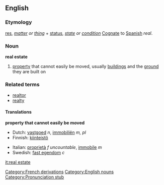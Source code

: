{{wikipedia}}

==English==
===Etymology===
{{L.}} [[res]], ''[[matter]] or [[thing]]'' + [[status]], ''[[state]] or [[condition]]'' 
[[Cognate]] to [[Spanish]] ''real''.


===Noun===
'''real estate'''

# [[property]] that cannot easily be moved, usually [[building]]s and the [[ground]] they are built on

===Related terms===
*[[realtor]]
*[[realty]]

====Translations====
'''property that cannot easily be moved'''
{{top}}
*Dutch: [[vastgoed]] ''n'', [[immobiliën]] ''m, pl''
*Finnish: [[kiinteistö]]
{{mid}}
*Italian: [[proprietà]] ''f uncountable'', [[immobile]] ''m''
*Swedish: [[fast egendom]] ''c''
{{bottom}}

[[Category:French derivations]]
[[Category:English nouns]]
[[Category:Pronunciation stub]]

[[it:real estate]]